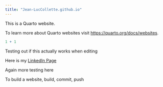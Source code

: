 ```yaml
---
title: "Jean-LucCollette.github.io"
---
```


This is a Quarto website.

To learn more about Quarto websites visit <https://quarto.org/docs/websites>.

```r
1 + 1
```

Testing out if this actually works when editing

Here is my [LinkedIn Page](https://www.linkedin.com/in/jean-luccollette/)



Again more testing here



To build a website, build, commit, push